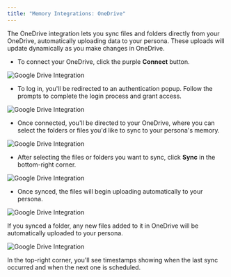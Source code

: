 ```yaml
---
title: "Memory Integrations: OneDrive"
---
```




The OneDrive integration lets you sync files and folders directly from your OneDrive, automatically uploading data to your persona. These uploads will update dynamically as you make changes in OneDrive.
- To connect your OneDrive, click the purple **Connect** button.


![Google Drive Integration](/images/o1.png)


- To log in, you'll be redirected to an authentication popup. Follow the prompts to complete the login process and grant access.


![Google Drive Integration](/images/o2.png)


- Once connected, you'll be directed to your OneDrive, where you can select the folders or files you'd like to sync to your persona's memory.


![Google Drive Integration](/images/o3.png)


- After selecting the files or folders you want to sync, click **Sync** in the bottom-right corner.


![Google Drive Integration](/images/o4.png)


- Once synced, the files will begin uploading automatically to your persona.


![Google Drive Integration](/images/o5.png)


If you synced a folder, any new files added to it in OneDrive will be automatically uploaded to your persona.


![Google Drive Integration](/images/o6.png)


In the top-right corner, you'll see timestamps showing when the last sync occurred and when the next one is scheduled.

